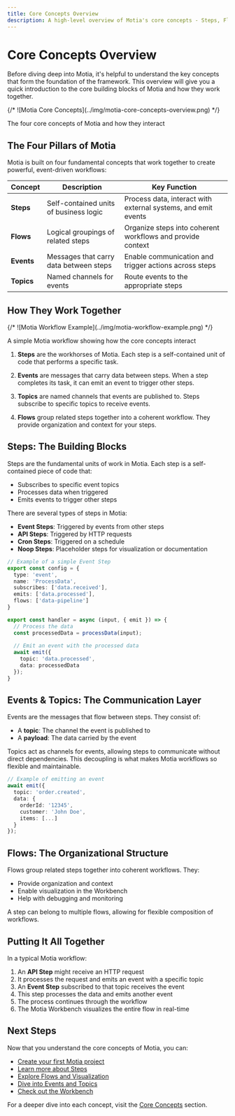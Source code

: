 ```yaml
---
title: Core Concepts Overview
description: A high-level overview of Motia's core concepts - Steps, Flows, Events, and Topics
---
```


# Core Concepts Overview

Before diving deep into Motia, it's helpful to understand the key concepts that form the foundation of the framework. This overview will give you a quick introduction to the core building blocks of Motia and how they work together.

<div className="my-8">
  {/* ![Motia Core Concepts](../img/motia-core-concepts-overview.png) */}
  <p className="text-center text-sm text-gray-500 mt-2">The four core concepts of Motia and how they interact</p>
</div>

## The Four Pillars of Motia

Motia is built on four fundamental concepts that work together to create powerful, event-driven workflows:

| Concept    | Description                                                                                                | Key Function                                                                                                                               |
| ---------- | ---------------------------------------------------------------------------------------------------------- | ------------------------------------------------------------------------------------------------------------------------------------------ |
| **Steps**  | Self-contained units of business logic                                                                     | Process data, interact with external systems, and emit events                                                                              |
| **Flows**  | Logical groupings of related steps                                                                         | Organize steps into coherent workflows and provide context                                                                                 |
| **Events** | Messages that carry data between steps                                                                     | Enable communication and trigger actions across steps                                                                                      |
| **Topics** | Named channels for events                                                                                  | Route events to the appropriate steps                                                                                                      |

## How They Work Together

<div className="my-8">
  {/* ![Motia Workflow Example](../img/motia-workflow-example.png) */}
  <p className="text-center text-sm text-gray-500 mt-2">A simple Motia workflow showing how the core concepts interact</p>
</div>

1. **Steps** are the workhorses of Motia. Each step is a self-contained unit of code that performs a specific task.

2. **Events** are messages that carry data between steps. When a step completes its task, it can emit an event to trigger other steps.

3. **Topics** are named channels that events are published to. Steps subscribe to specific topics to receive events.

4. **Flows** group related steps together into a coherent workflow. They provide organization and context for your steps.

## Steps: The Building Blocks

Steps are the fundamental units of work in Motia. Each step is a self-contained piece of code that:

- Subscribes to specific event topics
- Processes data when triggered
- Emits events to trigger other steps

There are several types of steps in Motia:

- **Event Steps**: Triggered by events from other steps
- **API Steps**: Triggered by HTTP requests
- **Cron Steps**: Triggered on a schedule
- **Noop Steps**: Placeholder steps for visualization or documentation

```typescript
// Example of a simple Event Step
export const config = {
  type: 'event',
  name: 'ProcessData',
  subscribes: ['data.received'],
  emits: ['data.processed'],
  flows: ['data-pipeline']
}

export const handler = async (input, { emit }) => {
  // Process the data
  const processedData = processData(input);
  
  // Emit an event with the processed data
  await emit({
    topic: 'data.processed',
    data: processedData
  });
}
```

## Events & Topics: The Communication Layer

Events are the messages that flow between steps. They consist of:

- A **topic**: The channel the event is published to
- A **payload**: The data carried by the event

Topics act as channels for events, allowing steps to communicate without direct dependencies. This decoupling is what makes Motia workflows so flexible and maintainable.

```typescript
// Example of emitting an event
await emit({
  topic: 'order.created',
  data: {
    orderId: '12345',
    customer: 'John Doe',
    items: [...]
  }
});
```

## Flows: The Organizational Structure

Flows group related steps together into coherent workflows. They:

- Provide organization and context
- Enable visualization in the Workbench
- Help with debugging and monitoring

A step can belong to multiple flows, allowing for flexible composition of workflows.

## Putting It All Together

In a typical Motia workflow:

1. An **API Step** might receive an HTTP request
2. It processes the request and emits an event with a specific topic
3. An **Event Step** subscribed to that topic receives the event
4. This step processes the data and emits another event
5. The process continues through the workflow
6. The Motia Workbench visualizes the entire flow in real-time

## Next Steps

Now that you understand the core concepts of Motia, you can:

- [Create your first Motia project](/docs/getting-started/quick-start)
- [Learn more about Steps](/docs/concepts/steps/defining-steps)
- [Explore Flows and Visualization](/docs/concepts/flows-and-visualization)
- [Dive into Events and Topics](/docs/concepts/events-and-topics)
- [Check out the Workbench](/docs/workbench/overview)

For a deeper dive into each concept, visit the [Core Concepts](/docs/concepts) section.
